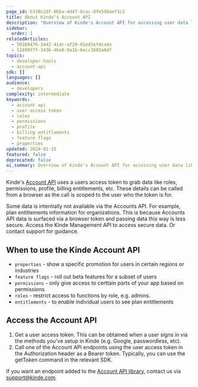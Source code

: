 ```yaml
---
page_id: b338c2df-0bba-4d47-bcac-0fe540aef3c2
title: About Kinde's Account API
description: "Overview of Kinde's Account API for accessing user data like roles, permissions, profile, and billing entitlements using browser-scoped access tokens"
sidebar:
  order: 1
relatedArticles:
  - 50284476-2442-414c-af20-01ed3ef4ca4e
  - 51899f7f-3436-46e0-9a1b-6ecc3603a0df
topics:
  - developer-tools
  - account-api
sdk: []
languages: []
audience:
  - developers
complexity: intermediate
keywords:
  - account api
  - user access token
  - roles
  - permissions
  - profile
  - billing entitlements
  - feature flags
  - properties
updated: 2024-01-15
featured: false
deprecated: false
ai_summary: Overview of Kinde's Account API for accessing user data like roles, permissions, profile, and billing entitlements using browser-scoped access tokens
---
```


Kinde's [Account API](https://docs.kinde.com/kinde-apis/frontend/) uses a users access token to grab data like roles, permissions, profile, billing entitlements, etc. These details can be called from a browser as the call is scoped to the user who the token is for.

<Aside>

Some data is intentially not available via the Accounts API. For example, plan entitlements information for organizations. This is because Accounts API data is surfaced via a browser token and passing data this way is less secure. Access the Kinde Management API to access secure data. Or contact support for guidance.

</Aside>

## When to use the Kinde Account API

- `properties` - show a specific promotion for users in certain regions or industries
- `feature flags` - roll out beta features for a subset of users
- `permissions` - only give access to certtain parts of your app based on permissions
- `roles` - restrict access to functions by role, e.g. admins.
- `entitlements` - to enable individual users to see plan entitlements

## Access the Account API

1. Get a user access token. This can be obtained when a user signs in via the methods you've setup in Kinde (e.g. Google, passwordless, etc).
2. Call one of the Account API endpoints using the user access token in the Authorization header as a Bearer token. Typically, you can use the getToken command in the relevant SDK.

If you want an endpoint added to the [Account API library](https://docs.kinde.com/kinde-apis/frontend/), contact us via support@kinde.com. 
